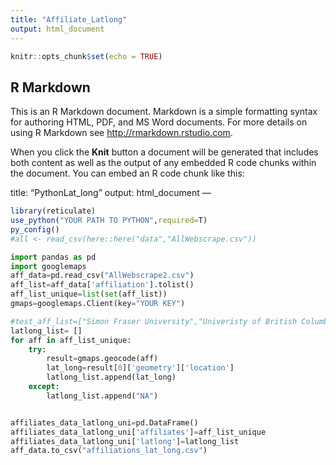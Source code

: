 ```yaml
---
title: "Affiliate_Latlong"
output: html_document
---
```


```r
knitr::opts_chunk$set(echo = TRUE)
```

## R Markdown

This is an R Markdown document. Markdown is a simple formatting syntax for authoring HTML, PDF, and MS Word documents. For more details on using R Markdown see <http://rmarkdown.rstudio.com>.

When you click the **Knit** button a document will be generated that includes both content as well as the output of any embedded R code chunks within the document. You can embed an R code chunk like this:

title: "PythonLat_long"
output: html_document
---

```r
library(reticulate)
use_python("YOUR PATH TO PYTHON",required=T)
py_config()
#all <- read_csv(here::here("data","AllWebscrape.csv"))
```

```python
import pandas as pd 
import googlemaps
aff_data=pd.read_csv("AllWebscrape2.csv")
aff_list=aff_data['affiliation'].tolist()
aff_list_unique=list(set(aff_list))
gmaps=googlemaps.Client(key="YOUR KEY")

#test_aff_list=["Simon Fraser University","Univeristy of British Columbia"]
latlong_list= []
for aff in aff_list_unique:
    try:
        result=gmaps.geocode(aff)
        lat_long=result[0]['geometry']['location']
        latlong_list.append(lat_long)
    except: 
        latlong_list.append("NA")


affiliates_data_latlong_uni=pd.DataFrame()
affiliates_data_latlong_uni['affiliates']=aff_list_unique
affiliates_data_latlong_uni['latlong']=latlong_list
aff_data.to_csv("affiliations_lat_long.csv")
```


